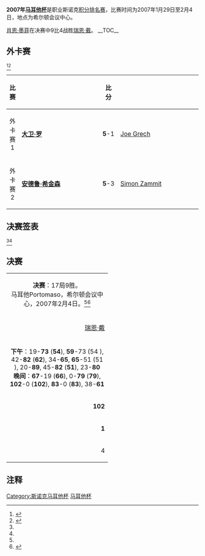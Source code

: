 {{noteTA
|G1=Snooker
}}
{{桌球大赛
|tournament_name=[[斯诺克马耳他杯|马耳他杯]]
|dates=2007年1月29日-2月4日
|venue=希尔顿会议中心
|location=[[Portomaso|Portomaso]]
|country={{MLT}}
|organisation=[[世界台联|世界台联]]
|format=[[斯诺克世界排名|积分排名赛]]
|Total prize fund=
|winners_share=
|highest_break=
|winner={{flagicon|ENG}} [[肖恩·墨菲|肖恩·墨菲]]
|runner_up={{flagicon|WAL}} [[瑞恩·戴|瑞恩·戴]]
|score=9-4
|previous=[[2006年马耳他杯|2006]]
|next=[[2008年马耳他杯|2008]]}}

'''2007年[[斯诺克马耳他杯|马耳他杯]]'''是职业斯诺克[[斯诺克世界排名|积分排名赛]]，比赛时间为2007年1月29日至2月4日，地点为希尔顿会议中心。

[[肖恩·墨菲|肖恩·墨菲]]在决赛中9比4战胜[[瑞恩·戴|瑞恩·戴]]。
__TOC__
{{clear}}

==外卡赛==
<ref name="BBC">{{cite web|title = Malta Cup 2007 Results|publisher = BBC|url = http://news.bbc.co.uk/sport2/hi/other_sports/snooker/6305805.stm|date = 2007-01-27|accessdate = 2010-01-01|archive-date = 2012-11-11|archive-url = https://web.archive.org/web/20121111155000/http://news.bbc.co.uk/sport2/hi/other_sports/snooker/6305805.stm|dead-url = no}}</ref><ref name="WWW Snooker">{{cite web|title=Malta Cup 2007|url=http://www.snooker.org/trn/0607/mc2007_res.shtml|publisher=WWW Snooker|accessdate=13 March 2011|archive-date=2018-11-10|archive-url=https://web.archive.org/web/20181110001916/http://www.snooker.org/trn/0607/mc2007_res.shtml|dead-url=no}}</ref> 
{| class="wikitable" style="font-size: 90%; margin: 1em auto 1em auto;"
|-
! 比赛
! width=200 |
! 比分
! width=200 |
|-
| align="center" | 外卡赛1
| {{flagicon|ENG}} '''[[大卫·罗|大卫·罗]]'''
| align="center" | '''5'''-1
| {{flagicon|Malta}} [[Joe_Grech|Joe Grech]]
|-
| align="center" | 外卡赛2
| {{flagicon|ENG}} '''[[安德鲁·希金森|安德鲁·希金森]]'''
| align="center" | '''5'''-3
| {{flagicon|Malta}} [[Simon_Zammit|Simon Zammit]]
|}

==决赛签表==
<ref name="BBC"/><ref name="WWW Snooker"/>
{{32TeamBracket-Compact-NoSeeds
| RD1='''第1轮'''<br/>9局5胜
| RD2='''第2轮'''<br/>9局5胜
| RD3='''四分之一决赛'''<br/>9局5胜
| RD4='''半决赛'''<br/>11局6胜
| RD5='''决赛'''<br/>17局9胜
| RD1-seed01=
| RD1-team01={{flagicon|IRL}} '''[[肯·达赫迪|肯·达赫迪]]'''
| RD1-score01='''5'''
| RD1-seed02=
| RD1-team02={{flagicon|ENG}} [[奈吉尔·邦德|奈吉尔·邦德]]
| RD1-score02=3
| RD1-seed03=
| RD1-team03={{flagicon|ENG}} [[史蒂夫·戴维斯|史蒂夫·戴维斯]]
| RD1-score03=4
| RD1-seed04=
| RD1-team04={{nowrap|{{flagicon|ENG}} '''[[安德鲁·希金森|安德鲁·希金森]]'''}}
| RD1-score04='''5'''
| RD1-seed05=
| RD1-team05={{flagicon|SCO}} '''[[史蒂芬·马奎尔|史蒂芬·马奎尔]]'''
| RD1-score05='''5'''
| RD1-seed06=
| RD1-team06={{flagicon|CHN}} [[丁俊晖|丁俊晖]]
| RD1-score06=2
| RD1-seed07=
| RD1-team07={{flagicon|ENG}} '''[[彼得·艾伯顿|彼得·艾伯顿]]'''
| RD1-score07='''5'''
| RD1-seed08=
| RD1-team08={{flagicon|ENG}} [[大卫·罗|大卫·罗]]
| RD1-score08=4
| RD1-seed09=
| RD1-team09={{flagicon|WAL}} [[马克·威廉姆斯|马克·威廉姆斯]]
| RD1-score09=4
| RD1-seed10=
| RD1-team10={{flagicon|IRL}} '''[[费加尔·奥布莱恩|费加尔·奥布莱恩]]'''
| RD1-score10='''5'''
| RD1-seed11=
| RD1-team11={{flagicon|WAL}} [[马修·史蒂文斯|马修·史蒂文斯]]
| RD1-score11=3
| RD1-seed12=
| RD1-team12={{flagicon|WAL}} '''[[瑞恩·戴|瑞恩·戴]]'''
| RD1-score12='''5'''
| RD1-seed13=
| RD1-team13={{flagicon|ENG}} [[巴里·霍金斯|巴里·霍金斯]]
| RD1-score13=1
| RD1-seed14=
| RD1-team14={{flagicon|ENG}} '''[[马克·金|马克·金]]'''
| RD1-score14='''5'''
| RD1-seed15=
| RD1-team15={{flagicon|ENG}} [[罗尼·奥沙利文|罗尼·奥沙利文]]
| RD1-score15=3
| RD1-seed16=
| RD1-team16={{flagicon|ENG}} '''[[迈克尔·霍尔特|迈克尔·霍尔特]]'''
| RD1-score16='''5'''
| RD1-seed17=
| RD1-team17={{flagicon|SCO}} '''[[史蒂芬·亨德利|史蒂芬·亨德利]]'''
| RD1-score17='''5'''
| RD1-seed18=
| RD1-team18={{flagicon|ENG}} [[罗伯特·米尔金斯|罗伯特·米尔金斯]]
| RD1-score18=1
| RD1-seed19=
| RD1-team19={{flagicon|AUS}} '''[[尼尔·罗伯逊|尼尔·罗伯逊]]'''
| RD1-score19='''5'''
| RD1-seed20=
| RD1-team20={{flagicon|SCO}} [[马库斯·坎贝尔|马库斯·坎贝尔]]
| RD1-score20=1
| RD1-seed21=
| RD1-team21={{flagicon|ENG}} '''[[阿利斯特·卡特|阿利斯特·卡特]]'''
| RD1-score21='''5'''
| RD1-seed22=
| RD1-team22={{flagicon|ENG}} [[罗德·罗勒尔|罗德·罗勒尔]]
| RD1-score22=2
| RD1-seed23=
| RD1-team23={{flagicon|SCO}} [[约翰·希金斯|约翰·希金斯]]
| RD1-score23=3
| RD1-seed24=
| RD1-team24={{flagicon|HKG}} '''[[傅家俊|傅家俊]]'''
| RD1-score24='''5'''
| RD1-seed25=
| RD1-team25={{flagicon|ENG}} '''[[肖恩·墨菲|肖恩·墨菲]]'''
| RD1-score25='''5'''
| RD1-seed26=
| RD1-team26={{flagicon|ENG}} [[里奇·沃登|里奇·沃登]]
| RD1-score26=4
| RD1-seed27=
| RD1-team27={{flagicon|ENG}} '''[[史蒂芬·李|史蒂芬·李]]'''
| RD1-score27='''5'''
| RD1-seed28=
| RD1-team28={{flagicon|IRL}} [[迈克尔·佳吉|迈克尔·佳吉]]
| RD1-score28=2
| RD1-seed29=
| RD1-team29={{flagicon|ENG}} [[安东尼·汉密尔顿|安东尼·汉密尔顿]]
| RD1-score29=4
| RD1-seed30=
| RD1-team30={{flagicon|ENG}} '''[[汤姆·福特|汤姆·福特]]'''
| RD1-score30='''5'''
| RD1-seed31=
| RD1-team31={{flagicon|SCO}} '''[[格雷姆·多特|格雷姆·多特]]'''
| RD1-score31='''5'''
| RD1-seed32=
| RD1-team32={{flagicon|ENG}} [[斯图尔特·宾汉姆|斯图尔特·宾汉姆]]
| RD1-score32=3
| RD2-seed01=
| RD2-team01={{flagicon|IRL}} '''[[肯·达赫迪|肯·达赫迪]]'''
| RD2-score01='''5'''
| RD2-seed02=
| RD2-team02={{nowrap|{{flagicon|ENG}} [[安德鲁·希金森|安德鲁·希金森]]}}
| RD2-score02=2
| RD2-seed03=
| RD2-team03={{flagicon|SCO}} [[史蒂芬·马奎尔|史蒂芬·马奎尔]]
| RD2-score03=2
| RD2-seed04=
| RD2-team04={{flagicon|ENG}} '''[[彼得·艾伯顿|彼得·艾伯顿]]'''
| RD2-score04='''5'''
| RD2-seed05=
| RD2-team05={{flagicon|IRL}} [[费加尔·奥布莱恩|费加尔·奥布莱恩]]
| RD2-score05=4
| RD2-seed06=
| RD2-team06={{flagicon|WAL}} '''[[瑞恩·戴|瑞恩·戴]]'''
| RD2-score06='''5'''
| RD2-seed07=
| RD2-team07={{flagicon|ENG}} '''[[马克·金|马克·金]]'''
| RD2-score07='''5'''
| RD2-seed08=
| RD2-team08={{flagicon|ENG}} [[迈克尔·霍尔特|迈克尔·霍尔特]]
| RD2-score08=4
| RD2-seed09=
| RD2-team09={{flagicon|SCO}} '''[[史蒂芬·亨德利|史蒂芬·亨德利]]'''
| RD2-score09='''5'''
| RD2-seed10=
| RD2-team10={{flagicon|AUS}} [[尼尔·罗伯逊|尼尔·罗伯逊]]
| RD2-score10=0
| RD2-seed11=
| RD2-team11={{flagicon|ENG}} '''[[阿利斯特·卡特|阿利斯特·卡特]]'''
| RD2-score11='''5'''
| RD2-seed12=
| RD2-team12={{flagicon|HKG}} [[傅家俊|傅家俊]]
| RD2-score12=2
| RD2-seed13=
| RD2-team13={{flagicon|ENG}} '''[[肖恩·墨菲|肖恩·墨菲]]'''
| RD2-score13='''5'''
| RD2-seed14=
| RD2-team14={{flagicon|ENG}} [[史蒂芬·李|史蒂芬·李]]
| RD2-score14=4
| RD2-seed15=
| RD2-team15={{flagicon|ENG}} [[汤姆·福特|汤姆·福特]]
| RD2-score15=3
| RD2-seed16=
| RD2-team16={{flagicon|SCO}} '''[[格雷姆·多特|格雷姆·多特]]'''
| RD2-score16='''5'''
| RD3-seed01=
| RD3-team01={{flagicon|IRL}} [[肯·达赫迪|肯·达赫迪]]
| RD3-score01=3
| RD3-seed02=
| RD3-team02={{flagicon|ENG}} '''[[彼得·艾伯顿|彼得·艾伯顿]]'''
| RD3-score02='''5'''
| RD3-seed03=
| RD3-team03={{flagicon|WAL}} '''[[瑞恩·戴|瑞恩·戴]]'''
| RD3-score03='''5'''
| RD3-seed04=
| RD3-team04={{flagicon|ENG}} [[马克·金|马克·金]]
| RD3-score04=1
| RD3-seed05=
| RD3-team05={{nowrap|{{flagicon|SCO}} [[史蒂芬·亨德利|史蒂芬·亨德利]]}}
| RD3-score05=4
| RD3-seed06=
| RD3-team06={{flagicon|ENG}} '''[[阿利斯特·卡特|阿利斯特·卡特]]'''
| RD3-score06='''5'''
| RD3-seed07=
| RD3-team07={{flagicon|ENG}} '''[[肖恩·墨菲|肖恩·墨菲]]'''
| RD3-score07='''5'''
| RD3-seed08=
| RD3-team08={{flagicon|SCO}} [[格雷姆·多特|格雷姆·多特]]
| RD3-score08=2
| RD4-seed01=
| RD4-team01={{flagicon|ENG}} [[彼得·艾伯顿|彼得·艾伯顿]]
| RD4-score01=3
| RD4-seed02=
| RD4-team02={{flagicon|WAL}} '''[[瑞恩·戴|瑞恩·戴]]'''
| RD4-score02='''6'''
| RD4-seed03=
| RD4-team03={{flagicon|ENG}} [[阿利斯特·卡特|阿利斯特·卡特]]
| RD4-score03=3
| RD4-seed04=
| RD4-team04={{flagicon|ENG}} '''[[肖恩·墨菲|肖恩·墨菲]]'''
| RD4-score04='''6'''
| RD5-seed01=
| RD5-team01={{flagicon|WAL}} [[瑞恩·戴|瑞恩·戴]]
| RD5-score01=4
| RD5-seed02=
| RD5-team02={{flagicon|ENG}} '''[[肖恩·墨菲|肖恩·墨菲]]'''
| RD5-score02='''9'''
}}

==决赛==

{| class="wikitable" style="font-size: 95%; margin: 1em auto 1em auto;"
|-
| colspan="3" align="center" bgcolor="#ffd700" | '''决赛'''：17局9胜。<br />马耳他Portomaso，希尔顿会议中心，2007年2月4日。<ref name="WWW Snooker"/><ref>{{cite web|title = Malta Cup frame scores|publisher = BBC|url = http://news.bbc.co.uk/sport2/hi/other_sports/snooker/6306019.stm|date = 2007-01-31|accessdate = 2010-01-01|archive-date = 2008-02-09|archive-url = https://web.archive.org/web/20080209003238/http://news.bbc.co.uk/sport2/hi/other_sports/snooker/6306019.stm|dead-url = no}}</ref>
|-
| width="250" align="right" | [[瑞恩·戴|瑞恩·戴]] <br/>{{WAL}}
| width="100" align="center" | 4-'''9'''
| width="250" | '''[[肖恩·墨菲|肖恩·墨菲]]'''<br />{{ENG}}
|-
| colspan="3" align="center" style="font-size: 100%" | '''下午'''：19-'''73''' ('''54'''), '''59'''-73 (54<!--Day-->), 42-'''82''' ('''62'''), 34-'''65''', '''65'''-51 (51<!--Day-->), 20-'''89''', 45-'''82''' ('''51'''), 23-'''80'''<br />'''晚间'''：'''67'''-19 ('''66'''), 0-'''79''' ('''79'''), '''102'''-0 ('''102'''), '''83'''-0 ('''83'''), 38-'''61'''
|-
| align="right" | '''102'''
| align="center" | 单杆最高
| 79
|-
| align="right" | '''1'''
| align="center" | 单杆过百
| 0
|-
| align="right" | 4
| align="center" | 单杆50+
| '''5'''
|}

==注释==
{{reflist}}

{{斯诺克赛季06-07}}
{{Malta Cup}}

[[Category:斯诺克马耳他杯|Category:斯诺克马耳他杯]]
[[Category:2007年斯诺克|马耳他杯]]